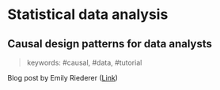 # Statistical data analysis {#sda}

## Causal design patterns for data analysts

> keywords: #causal, #data, #tutorial

Blog post by Emily Riederer ([Link](https://emilyriederer.netlify.app/post/causal-design-patterns/?s=09))